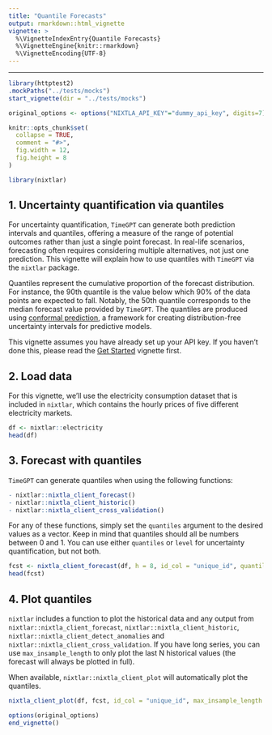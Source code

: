 ```yaml
---
title: "Quantile Forecasts"
output: rmarkdown::html_vignette
vignette: >
  %\VignetteIndexEntry{Quantile Forecasts}
  %\VignetteEngine{knitr::rmarkdown}
  %\VignetteEncoding{UTF-8}
---
```


---
```r
library(httptest2)
.mockPaths("../tests/mocks")
start_vignette(dir = "../tests/mocks")

original_options <- options("NIXTLA_API_KEY"="dummy_api_key", digits=7)

knitr::opts_chunk$set(
  collapse = TRUE,
  comment = "#>", 
  fig.width = 12, 
  fig.height = 8
)
```

```r
library(nixtlar)
```

## 1. Uncertainty quantification via quantiles 
For uncertainty quantification, `TimeGPT` can generate both prediction intervals and quantiles, offering a measure of the range of potential outcomes rather than just a single point forecast. In real-life scenarios, forecasting often requires considering multiple alternatives, not just one prediction. This vignette will explain how to use quantiles with `TimeGPT` via the `nixtlar` package.

Quantiles represent the cumulative proportion of the forecast distribution. For instance, the 90th quantile is the value below which 90% of the data points are expected to fall. Notably, the 50th quantile corresponds to the median forecast value provided by `TimeGPT`. The quantiles are produced using [conformal prediction](https://en.wikipedia.org/wiki/Conformal_prediction), a framework for creating distribution-free uncertainty intervals for predictive models. 

This vignette assumes you have already set up your API key. If you haven't done this, please read the [Get Started](https://nixtla.github.io/nixtlar/articles/anomaly-detection.html) vignette first. 

## 2. Load data 
For this vignette, we'll use the electricity consumption dataset that is included in `nixtlar`, which contains the hourly prices of five different electricity markets. 

```r
df <- nixtlar::electricity
head(df)
```

## 3. Forecast with quantiles
`TimeGPT` can generate quantiles when using the following functions: 

```r
- nixtlar::nixtla_client_forecast()
- nixtlar::nixtla_client_historic() 
- nixtlar::nixtla_client_cross_validation()
```

For any of these functions, simply set the `quantiles` argument to the desired values as a vector. Keep in mind that quantiles should all be numbers between 0 and 1. You can use either `quantiles` or `level` for uncertainty quantification, but not both. 

```r
fcst <- nixtla_client_forecast(df, h = 8, id_col = "unique_id", quantiles = c(0.1, 0.2, 0.3, 0.4, 0.5, 0.6, 0.7, 0.8, 0.9))
head(fcst)
```

## 4. Plot quantiles 
`nixtlar` includes a function to plot the historical data and any output from `nixtlar::nixtla_client_forecast`, `nixtlar::nixtla_client_historic`, `nixtlar::nixtla_client_detect_anomalies` and `nixtlar::nixtla_client_cross_validation`. If you have long series, you can use `max_insample_length` to only plot the last N historical values (the forecast will always be plotted in full). 

When available, `nixtlar::nixtla_client_plot` will automatically plot the quantiles. 

```r
nixtla_client_plot(df, fcst, id_col = "unique_id", max_insample_length = 100)
```


```r
options(original_options)
end_vignette()
```



